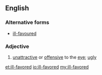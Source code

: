 ==English==

===Alternative forms===
* [[ill-favoured]]

===Adjective===
{{en-adj}}

# [[unattractive]] or [[offensive]] to the [[eye]]; [[ugly]]

[[et:ill-favored]]
[[io:ill-favored]]
[[my:ill-favored]]